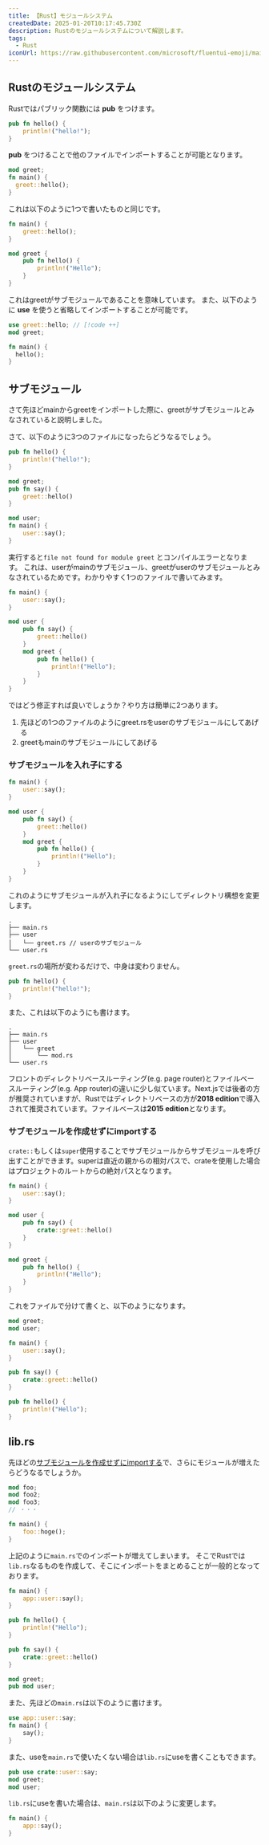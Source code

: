 ```yaml
---
title: 【Rust】モジュールシステム
createdDate: 2025-01-20T10:17:45.730Z
description: Rustのモジュールシステムについて解説します。
tags:
  - Rust
iconUrl: https://raw.githubusercontent.com/microsoft/fluentui-emoji/main/assets/See-no-evil%20monkey/Flat/see-no-evil_monkey_flat.svg
---
```


## Rustのモジュールシステム

Rustではパブリック関数には **pub** をつけます。

```rust title="greet.rs"
pub fn hello() {
    println!("hello!");
}
```

**pub** をつけることで他のファイルでインポートすることが可能となります。

```rust title="main.rs"
mod greet;
fn main() {
  greet::hello();
}
```

これは以下のように1つで書いたものと同じです。

```rust title="main.rs"
fn main() {
    greet::hello();
}

mod greet {
    pub fn hello() {
        println!("Hello");
    }
}
```

これはgreetがサブモジュールであることを意味しています。
また、以下のように **use** を使うと省略してインポートすることが可能です。

```rust title="main.rs"
use greet::hello; // [!code ++]
mod greet;

fn main() {
  hello();
}
```

## サブモジュール

さて先ほどmainからgreetをインポートした際に、greetがサブモジュールとみなされていると説明しました。

さて、以下のように3つのファイルになったらどうなるでしょう。

```rust title="greet.rs"
pub fn hello() {
    println!("hello!");
}
```

```rust title="user.rs"
mod greet;
pub fn say() {
    greet::hello()
}
```

```rust title="main.rs"
mod user;
fn main() {
    user::say();
}
```

実行すると`file not found for module greet` とコンパイルエラーとなります。
これは、userがmainのサブモジュール、greetがuserのサブモジュールとみなされているためです。わかりやすく1つのファイルで書いてみます。

```rust title="main.rs"
fn main() {
    user::say();
}

mod user {
    pub fn say() {
        greet::hello()
    }
    mod greet {
        pub fn hello() {
            println!("Hello");
        }
    }
}
```

ではどう修正すれば良いでしょうか？やり方は簡単に2つあります。

1. 先ほどの1つのファイルのようにgreet.rsをuserのサブモジュールにしてあげる
1. greetもmainのサブモジュールにしてあげる

### サブモジュールを入れ子にする

```rust title="main.rs"
fn main() {
    user::say();
}

mod user {
    pub fn say() {
        greet::hello()
    }
    mod greet {
        pub fn hello() {
            println!("Hello");
        }
    }
}
```

これのようにサブモジュールが入れ子になるようにしてディレクトリ構想を変更します。

```shellsession
.
├── main.rs
├── user
│   └── greet.rs // userのサブモジュール
└── user.rs
```

`greet.rs`の場所が変わるだけで、中身は変わりません。

```rust title="user/greet.rs"
pub fn hello() {
    println!("hello!");
}
```

また、これは以下のようにも書けます。

```shellsession
.
├── main.rs
├── user
│   └── greet
│       └── mod.rs
└── user.rs
```

フロントのディレクトリベースルーティング(e.g. page router)とファイルベースルーティング(e.g. App router)の違いに少し似ています。Next.jsでは後者の方が推奨されていますが、Rustではディレクトリベースの方が**2018 edition**で導入されて推奨されています。ファイルベースは**2015 edition**となります。

### サブモジュールを作成せずにimportする

`crate::`もしくは`super`使用することでサブモジュールからサブモジュールを呼び出すことができます。superは直近の親からの相対パスで、crateを使用した場合はプロジェクトのルートからの絶対パスとなります。

```rust title="main.rs" /crate::/#r
fn main() {
    user::say();
}

mod user {
    pub fn say() {
        crate::greet::hello()
    }
}

mod greet {
    pub fn hello() {
        println!("Hello");
    }
}
```

これをファイルで分けて書くと、以下のようになります。

```rust title="main.rs"
mod greet;
mod user;

fn main() {
    user::say();
}
```

```rust title="user.rs"
pub fn say() {
    crate::greet::hello()
}
```

```rust title="greet.rs"
pub fn hello() {
    println!("Hello");
}
```

## lib.rs

先ほどの[サブモジュールを作成せずにimportする](#サブモジュールを作成せずにimportする)で、さらにモジュールが増えたらどうなるでしょうか。

```rust
mod foo;
mod foo2;
mod foo3;
// ・・・

fn main() {
    foo::hoge();
}
```

上記のように`main.rs`でのインポートが増えてしまいます。
そこでRustでは`lib.rs`なるものを作成して、そこにインポートをまとめることが一般的となっております。

```rust title="main.rs"
fn main() {
    app::user::say();
}
```

```rust title="greet.rs"
pub fn hello() {
    println!("Hello");
}
```

```rust title="user.rs"
pub fn say() {
    crate::greet::hello()
}
```

```rust title="lib.rs"
mod greet;
pub mod user;
```

また、先ほどの`main.rs`は以下のように書けます。

```rust title="main.rs"
use app::user::say;
fn main() {
    say();
}
```

また、useを`main.rs`で使いたくない場合は`lib.rs`にuseを書くこともできます。

```rust title="lib.rs"
pub use crate::user::say;
mod greet;
mod user;
```

`lib.rs`にuseを書いた場合は、`main.rs`は以下のように変更します。

```rust title="main.rs"
fn main() {
    app::say();
}
```
